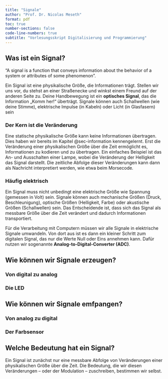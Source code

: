 ```yaml
---
title: "Signale"
author: "Prof. Dr. Nicolas Meseth"
format: pdf
toc: true
number-sections: false
code-line-numbers: true
subtitle: "Vorlesungsskript Digitalisierung und Programmierung"
---
```


## Was ist ein Signal?

“A signal is a function that conveys information about the behavior of a system or attributes of some phenomenon”.

Ein Signal ist eine physikalische Größe, die Informationen trägt. Stellen wir uns vor, du stehst an einer Straßenecke und winkst einem Freund auf der anderen Seite zu. Deine Handbewegung ist ein **optisches Signal**, das die Information „Komm her!“ überträgt. Signale können auch Schallwellen (wie deine Stimme), elektrische Impulse (in Kabeln) oder Licht (in Glasfasern) sein

### Der Kern ist die Veränderung

Eine statische physikalische Größe kann keine Informationen übertragen. Dies haben wir bereits im Kapitel @sec-information kennengelernt. Erst die Veränderung einer physikalischen Größe über die Zeit ermöglicht es, Informationen zu kodieren und zu übertragen. Ein einfaches Beispiel ist das An- und Ausschalten einer Lampe, wobei die Veränderung der Helligkeit das Signal darstellt. Die zeitliche Abfolge dieser Veränderungen kann dann als Nachricht interpretiert werden, wie etwa beim Morsecode.

### Häufig elektrisch

Ein Signal muss nicht unbedingt eine elektrische Größe wie Spannung (gemessen in Volt) sein. Signale können auch mechanische Größen (Druck, Beschleunigung), optische Größen (Helligkeit, Farbe) oder akustische Größen (Schallwellen) sein. Das Entscheidende ist, dass sich das Signal als messbare Größe über die Zeit verändert und dadurch Informationen transportiert.

Für die Verarbeitung mit Computern müssen wir alle Signale in elektrische Signale umwandeln. Von dort aus ist es dann ein kleiner Schritt zum digitalen Signal, das nur die Werte Null oder Eins annehmen kann. Dafür nutzen wir sogenannte **Analog-to-Digital-Converter (ADC)**.

## Wie können wir Signale erzeugen?

### Von digital zu analog

### Die LED

## Wie können wir Signale emfpangen?

### Von analog zu digital

### Der Farbsensor

## Welche Bedeutung hat ein Signal?

Ein Signal ist zunächst nur eine messbare Abfolge von Veränderungen einer physikalischen Größe über die Zeit. Die Bedeutung, die wir diesen Veränderungen – oder der Modulation – zuschreiben, bestimmen wir selbst.

